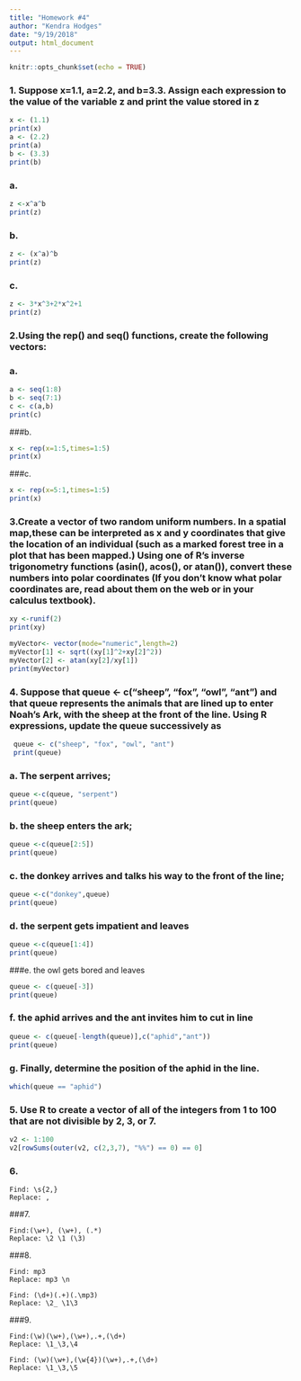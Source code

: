 ```yaml
---
title: "Homework #4"
author: "Kendra Hodges"
date: "9/19/2018"
output: html_document
---
```


```r
knitr::opts_chunk$set(echo = TRUE)
```
### 1. Suppose x=1.1, a=2.2, and b=3.3. Assign each expression to the value of the variable z and print the value stored in z
```r
x <- (1.1)
print(x)
a <- (2.2)
print(a)
b <- (3.3)
print(b)

```

### a. 

``` r
z <-x^a^b
print(z)

```

### b.

```r

z <- (x^a)^b
print(z)

```

### c.

```r
z <- 3*x^3+2*x^2+1
print(z)

```
### 2.Using the rep() and seq() functions, create the following vectors:

### a.

```r

a <- seq(1:8)
b <- seq(7:1)
c <- c(a,b)
print(c)

```

###b.

``` r
x <- rep(x=1:5,times=1:5)
print(x)

```

###c.

```r

x <- rep(x=5:1,times=1:5)
print(x)

```

### 3.Create a vector of two random uniform numbers. In a spatial map,these can be interpreted as x and y coordinates that give the location of an individual (such as a marked forest tree in a plot that has been mapped.) Using one of R's inverse trigonometry functions (asin(), acos(), or atan()), convert these numbers into polar coordinates (If you don’t know what polar coordinates are, read about them on the web or in your calculus textbook).

``` r
xy <-runif(2)
print(xy)

myVector<- vector(mode="numeric",length=2)
myVector[1] <- sqrt((xy[1]^2+xy[2]^2))
myVector[2] <- atan(xy[2]/xy[1])
print(myVector)

```

### 4. Suppose that queue <- c("sheep", "fox", "owl", "ant") and that queue represents the animals that are lined up to enter Noah’s Ark, with the sheep at the front of the line. Using R expressions, update the queue successively as

```r
 queue <- c("sheep", "fox", "owl", "ant")
 print(queue)

```

### a. The serpent arrives;

```r
 
queue <-c(queue, "serpent")
print(queue)

``` 
### b. the sheep enters the ark;
 

```r

queue <-c(queue[2:5])
print(queue)

```

### c. the donkey arrives and talks his way to the front of the line;

```r
queue <-c("donkey",queue)
print(queue)

```

### d. the serpent gets impatient and leaves

```r
queue <-c(queue[1:4])
print(queue)

```

###e. the owl gets bored and leaves

```r

queue <- c(queue[-3])
print(queue)

```

### f. the aphid arrives  and the ant invites him to cut in line

```r

queue <- c(queue[-length(queue)],c("aphid","ant"))
print(queue)

```

### g. Finally, determine the position of the aphid in the line.

```r
which(queue == "aphid")

```

### 5. Use R to create a vector of all of the integers from 1 to 100 that are not divisible by 2, 3, or 7.

```r
v2 <- 1:100
v2[rowSums(outer(v2, c(2,3,7), "%%") == 0) == 0]

```

### 6.

```
Find: \s{2,}
Replace: ,
```
###7.

```
Find:(\w+), (\w+), (.*)
Replace: \2 \1 (\3)

```

###8.

```
Find: mp3
Replace: mp3 \n

Find: (\d+)(.+)(.\mp3)
Replace: \2_ \1\3

```
###9.

```
Find:(\w)(\w+),(\w+),.+,(\d+)
Replace: \1_\3,\4

Find: (\w)(\w+),(\w{4})(\w+),.+,(\d+)
Replace: \1_\3,\5

```

